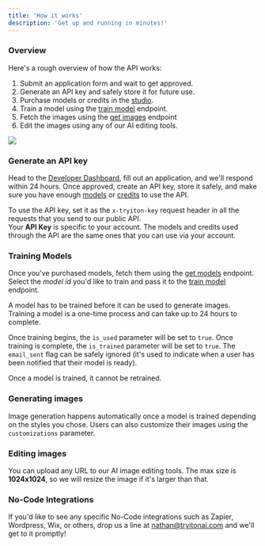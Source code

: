 ```yaml
---
title: 'How it works'
description: 'Get up and running in minutes!'
---
```


### Overview
Here's a rough overview of how the API works:

1. Submit an application form and wait to get approved.
2. Generate an API key and safely store it for future use.
3. Purchase models or credits in the [studio](https://studio.tryitonai.com).
4. Train a model using the [train model](/api/train-model) endpoint.
5. Fetch the images using the [get images](/api/get-model-generated-images) endpoint
6. Edit the images using any of our AI editing tools.

<Frame caption='We only save images uploaded for training, generated with models, or edited with AI tools. Models are automatically deleted once images are generated.'>
 <img src="/images/api-graph.webp" />
</Frame>

### Generate an API key

Head to the <a href="https://studio.tryitonai.com/developers">Developer Dashboard</a>, fill out an application, and we'll respond within 24 hours.
Once approved, create an API key, store it safely, and make sure you have enough <a href="https://studio.tryitonai.com/express">models</a> or <a href="https://studio.tryitonai.com/billing">credits</a>
to use the API.

To use the API key, set it as the `x-tryiton-key` request header in all the requests that you send to our public API.
<br />
<Tip>Your **API Key** is specific to your account. The models and credits used through the API are the same ones that you can use via your account.</Tip>

### Training Models

Once you've purchased models, fetch them using the [get models](/api/get-models) endpoint.
Select the *model id* you'd like to train and pass it to the [train model](/api/train-model) endpoint.

A model has to be trained before it can be used to generate images. Training a model is a one-time process and can take up to 24 hours to complete.

Once training begins, the `is_used` parameter will be set to `true`. Once training is complete, the `is_trained` parameter will be set to `true`.
The `email_sent` flag can be safely ignored (it's used to indicate when a user has been notified that their model is ready).

Once a model is trained, it cannot be retrained.

### Generating images

Image generation happens automatically once a model is trained depending on the styles you chose. 
Users can also customize their images using the `customizations` parameter.

### Editing images

You can upload any URL to our AI image editing tools. 
The max size is **1024x1024**, so we will resize the image if it's larger than that.

### No-Code Integrations

If you'd like to see any specific No-Code integrations such as Zapier, Wordpress, Wix, or others, drop us a line at 
[nathan@tryitonai.com](nathan@tryitonai.com) and we'll get to it promptly!

